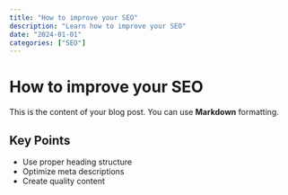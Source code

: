 ---
title: "How to improve your SEO"
description: "Learn how to improve your SEO"
date: "2024-01-01"
categories: ["SEO"]
---

# How to improve your SEO

This is the content of your blog post. You can use **Markdown** formatting.

## Key Points

- Use proper heading structure
- Optimize meta descriptions
- Create quality content
